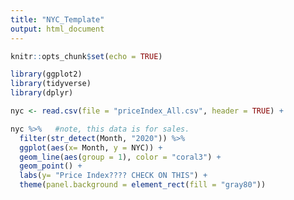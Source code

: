 ```yaml
---
title: "NYC_Template"
output: html_document
---
```


```r
knitr::opts_chunk$set(echo = TRUE)
```

```r
library(ggplot2)
library(tidyverse)
library(dplyr)
```

```r
nyc <- read.csv(file = "priceIndex_All.csv", header = TRUE) +
```


```r
nyc %>%   #note, this data is for sales.
  filter(str_detect(Month, "2020")) %>% 
  ggplot(aes(x= Month, y = NYC)) +
  geom_line(aes(group = 1), color = "coral3") +
  geom_point() +
  labs(y= "Price Index???? CHECK ON THIS") +
  theme(panel.background = element_rect(fill = "gray80"))

```

